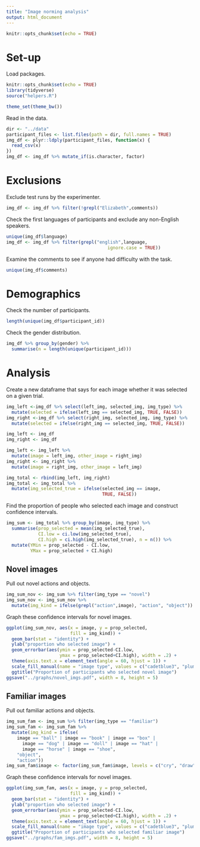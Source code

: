 ```yaml
---
title: "Image norming analysis"
output: html_document
---
```


```r
knitr::opts_chunk$set(echo = TRUE)
```

# Set-up

Load packages.
```r
knitr::opts_chunk$set(echo = TRUE)
library(tidyverse)
source("helpers.R")

theme_set(theme_bw())
```

Read in the data.
```r
dir <- "../data"
participant_files <- list.files(path = dir, full.names = TRUE)
img_df <- plyr::ldply(participant_files, function(x) {
  read_csv(x)
})
img_df <- img_df %>% mutate_if(is.character, factor)
```

# Exclusions

Exclude test runs by the experimenter.
```r
img_df <- img_df %>% filter(!grepl("Elizabeth",comments))
```

Check the first languages of participants and exclude any non-English speakers.
```r
unique(img_df$language)
img_df <- img_df %>% filter(grepl("english",language, 
                                      ignore.case = TRUE))
```

Examine the comments to see if anyone had difficulty with the task.
```r
unique(img_df$comments)
```

# Demographics

Check the number of participants.
```r
length(unique(img_df$participant_id))
```

Check the gender distribution.
```r
img_df %>% group_by(gender) %>% 
  summarise(n = length(unique(participant_id)))
```

# Analysis

Create a new dataframe that says for each image whether it was selected on a given trial.
```r
img_left <-img_df %>% select(left_img, selected_img, img_type) %>% 
  mutate(selected = ifelse(left_img == selected_img, TRUE, FALSE))
img_right <-img_df %>% select(right_img, selected_img, img_type) %>% 
  mutate(selected = ifelse(right_img == selected_img, TRUE, FALSE))

img_left <- img_df
img_right <- img_df

img_left <- img_left %>% 
  mutate(image = left_img, other_image = right_img)
img_right <- img_right %>% 
  mutate(image = right_img, other_image = left_img)

img_total <- rbind(img_left, img_right)
img_total <- img_total %>% 
  mutate(img_selected_true = ifelse(selected_img == image, 
                                    TRUE, FALSE))
```

Find the proportion of people who selected each image and construct confidence intervals.
```r
img_sum <- img_total %>% group_by(image, img_type) %>% 
  summarise(prop_selected = mean(img_selected_true), 
            CI.low = ci.low(img_selected_true),
            CI.high = ci.high(img_selected_true), n = n()) %>%
  mutate(YMin = prop_selected - CI.low, 
         YMax = prop_selected + CI.high)
```

## Novel images

Pull out novel actions and objects.
```r
img_sum_nov <- img_sum %>% filter(img_type == "novel")
img_sum_nov <- img_sum_nov %>% 
  mutate(img_kind = ifelse(grepl("action",image), "action", "object"))
```

Graph these confidence intervals for novel images.
```r
ggplot(img_sum_nov, aes(x = image, y = prop_selected, 
                        fill = img_kind)) +
  geom_bar(stat = "identity") +
  ylab("proportion who selected image") +
  geom_errorbar(aes(ymin = prop_selected-CI.low, 
                    ymax = prop_selected+CI.high), width = .2) +
  theme(axis.text.x = element_text(angle = 60, hjust = 1)) +
  scale_fill_manual(name = "image type", values = c("cadetblue3", "plum3")) +
  ggtitle("Proportion of participants who selected novel image")
ggsave("../graphs/novel_imgs.pdf", width = 8, height = 5)
```

## Familiar images

Pull out familiar actions and objects.
```r
img_sum_fam <- img_sum %>% filter(img_type == "familiar")
img_sum_fam <- img_sum_fam %>% 
  mutate(img_kind = ifelse(
    image == "ball" | image == "book" | image == "box" | 
      image == "dog" | image == "doll" | image == "hat" | 
      image == "horse" | image == "shoe",
    "object",
    "action"))
img_sum_fam$image <- factor(img_sum_fam$image, levels = c("cry", "draw", "drink", "eat", "read", "sit", "sleep", "wave", "ball", "book", "box", "dog", "doll", "hat", "horse", "shoe"))
```

Graph these confidence intervals for novel images.
```r
ggplot(img_sum_fam, aes(x = image, y = prop_selected, 
                        fill = img_kind)) +
  geom_bar(stat = "identity") +
  ylab("proportion who selected image") +
  geom_errorbar(aes(ymin = prop_selected-CI.low, 
                    ymax = prop_selected+CI.high), width = .2) +
  theme(axis.text.x = element_text(angle = 60, hjust = 1)) +
  scale_fill_manual(name = "image type", values = c("cadetblue3", "plum3")) +
  ggtitle("Proportion of participants who selected familiar image")
ggsave("../graphs/fam_imgs.pdf", width = 8, height = 5)
```